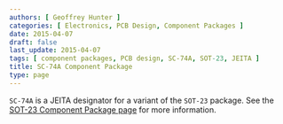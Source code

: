 ```yaml
---
authors: [ Geoffrey Hunter ]
categories: [ Electronics, PCB Design, Component Packages ]
date: 2015-04-07
draft: false
last_update: 2015-04-07
tags: [ component packages, PCB design, SC-74A, SOT-23, JEITA ]
title: SC-74A Component Package
type: page
---
```


`SC-74A` is a JEITA designator for a variant of the `SOT-23` package. See the [SOT-23 Component Package page](../sot-23-component-package) for more information.
